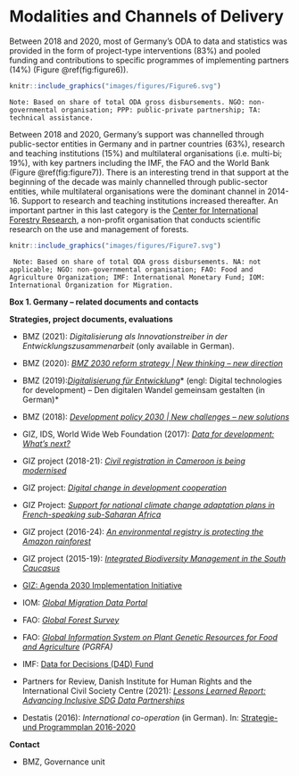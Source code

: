 # Modalities and Channels of Delivery {-}

Between 2018 and 2020, most of Germany’s ODA to data and statistics was provided in the form of project-type interventions (83%) and pooled funding and contributions to specific programmes of implementing partners (14%) (Figure \@ref(fig:figure6)). 

``` r
knitr::include_graphics("images/figures/Figure6.svg")
```
```Note: Based on share of total ODA gross disbursements. NGO: non-governmental organisation; PPP: public-private partnership; TA: technical assistance. ```


Between 2018 and 2020, Germany's support was channelled through public-sector entities in Germany and in partner countries (63%), research and teaching institutions (15%) and multilateral organisations (i.e. multi-bi; 19%), with key partners including the IMF, the FAO and the World Bank (Figure \@ref(fig:figure7)). There is an interesting trend in that support at the beginning of the decade was mainly channelled through public-sector entities, while multilateral organisations were the dominant channel in 2014-16. Support to research and teaching institutions increased thereafter. An important partner in this last category is the [Center for International Forestry Research](https://www.cifor.org/), a non-profit organisation that conducts scientific research on the use and management of forests.

``` r
knitr::include_graphics("images/figures/Figure7.svg")
```
<code>
Note: Based on share of total ODA gross disbursements. NA: not applicable; NGO: non-governmental organisation; FAO: Food and Agriculture Organization; IMF: International Monetary Fund; IOM: International Organization for Migration.
</code>

:::: {.box data-latex=""}
::: {.center data-latex=""}
**Box 1. Germany – related documents and contacts**
:::

**Strategies, project documents, evaluations**

- BMZ (2021): *Digitalisierung als Innovationstreiber in der Entwicklungszusammenarbeit* (only available in German).

- BMZ (2020): [*BMZ 2030 reform strategy | New thinking -- new direction*](https://www.bmz.de/resource/blob/29026/a73123a6094263264e921881d6b76f90/Materialie520_BMZ%202030%20reform%20strategy)

- BMZ (2019):[*Digitalisierung für Entwicklung*](https://www.bmz.de/de/mediathek/publikationen/reihen/infobroschueren_flyer/infobroschueren/sMaterialie405_digitalisierung.pdf)* (engl: Digital technologies for development) -- Den digitalen Wandel gemeinsam gestalten (in German)*

- BMZ (2018): [*Development policy 2030 | New challenges -- new solutions*](https://www.bmz.de/en/news/publications/publikationen-reihen/strategiepapier452-10-2018-23770)

- GIZ, IDS, World Wide Web Foundation (2017): [*Data for development: What's next?*](http://webfoundation.org/docs/2018/01/Final_Data-for-development_Whats-next_Studie_EN.pdf)

- GIZ project (2018-21): [*Civil registration in Cameroon is being modernised*](https://www.giz.de/en/worldwide/87334.html)

- GIZ project: [*Digital change in development cooperation*](https://www.giz.de/en/worldwide/77334.html)

- GIZ Project: [*Support for national climate change adaptation plans in French-speaking sub-Saharan Africa*](https://www.giz.de/en/worldwide/61303.html)

- GIZ project (2016-24): [*An environmental registry is protecting the Amazon rainforest*](https://www.giz.de/en/worldwide/34060.html)

- GIZ project (2015-19): [*Integrated Biodiversity Management in the South Caucasus*](https://www.giz.de/en/worldwide/20319.html)

- [GIZ: Agenda 2030 Implementation Initiative](https://agenda2030giz-guide.de/files/giz/Dokumente/Factsheets%20Agenda%202030%20ENG/Factsheet06_2019%20Implementation%20Initiative_EN_Web.pdf#:~:text=With%20the%202030%20Implementation%20Initiative%2C%20which%20is%20realised,of%20the%202030%20Agenda%20at%20an%20early%20stage.)

- IOM: [*Global Migration Data Portal*](https://migrationdataportal.org/)

- FAO: [*Global Forest Survey*](http://www.fao.org/in-action/global-forest-survey/en/)

- FAO: [*Global Information System on Plant Genetic Resources for Food and Agriculture*](http://www.fao.org/plant-treaty/areas-of-work/global-information-system/en/) *(PGRFA)*

- IMF: [Data for Decisions (D4D) Fund](https://www.imf.org/en/Capacity-Development/D4D/d4d-fund)

- Partners for Review, Danish Institute for Human Rights and the International Civil Society Centre (2021): [*Lessons Learned Report: Advancing Inclusive SDG Data Partnerships*](https://www.partners-for-review.de/wp-content/uploads/2021/07/Inclusive-SDG-Data-Partnerships-Lessons-Learned-Report.pdf)

- Destatis (2016): *International co-operation* (in German). In: [Strategie- und Programmplan 2016-2020](https://www.statistischebibliothek.de/mir/servlets/MCRFileNodeServlet/DEHeft_derivate_00022292/StrategieProgrammplan2016_2020de.pdf;jsessionid=163E443EE5D34C450D456FC411F59AC2)

**Contact**

- BMZ, Governance unit

::::
